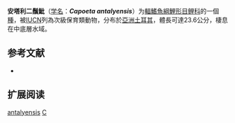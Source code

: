{{Speciesbox
| name = 安塔利二鬚魮
| status = VU
| status_system = IUCN3.1
| image = 
| genus = Capoeta
| species = antalyensis
| authority = [[Battalgil|Battalgil]], 1943
| synonyms = *''Varicorhinus antalyensis''<br /><small>Battalgil, 1943</small>
}}

'''安塔利二鬚魮'''（[[学名|学名]]：'''''Capoeta antalyensis'''''）为[[輻鰭魚綱|輻鰭魚綱]][[鯉形目|鯉形目]][[鲤科|鲤科]]的一個[[種|種]]，被[[IUCN|IUCN]]列為次級保育類動物，分布於[[亞洲|亞洲]][[土耳其|土耳其]]，體長可達23.6公分，棲息在中底層水域。

== 参考文献 ==
{{refbegin}}
*{{FishBase_species|genus=Capoeta|species=antalyensis|year=2012|month=1}}
{{refend}}

==扩展阅读==
{{refbegin}}
{{Wikispecies-inline|Capoeta pauciradii|安塔利二鬚魮}}
{{refend}}
{{Taxonbar|from=Q303348}}

[[Category:二鬚魮屬|antalyensis]]
[[Category:1943年描述的鱼类|C]]


{{鯉形目小作品}}